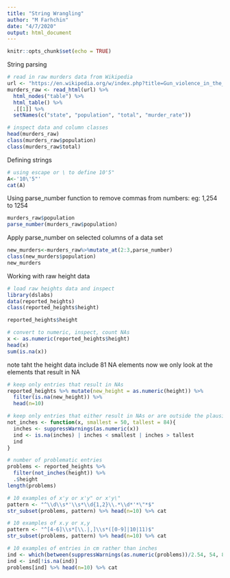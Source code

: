 ```yaml
---
title: "String Wrangling"
author: "M Farhchin"
date: "4/7/2020"
output: html_document
---
```


```r
knitr::opts_chunk$set(echo = TRUE)
```

String parsing
```r
# read in raw murders data from Wikipedia
url <- "https://en.wikipedia.org/w/index.php?title=Gun_violence_in_the_United_States_by_state&direction=prev&oldid=810166167"
murders_raw <- read_html(url) %>% 
  html_nodes("table") %>% 
  html_table() %>%
  .[[1]] %>%
  setNames(c("state", "population", "total", "murder_rate"))

# inspect data and column classes
head(murders_raw)
class(murders_raw$population)
class(murders_raw$total)
```

Defining strings
```r
# using escape or \ to define 10'5"
A<-'10\'5"'
cat(A)
```
Using parse_number function to remove commas from numbers: eg: 1,254 to 1254
```r
murders_raw$population
parse_number(murders_raw$population)
```

Apply parse_number on selected columns of a data set
```r
new_murders<-murders_raw%>%mutate_at(2:3,parse_number)
class(new_murders$population)
new_murders
```

Working with raw height data 
```r
# load raw heights data and inspect
library(dslabs)
data(reported_heights)
class(reported_heights$height)
```

```r
reported_heights$height
```
```r
# convert to numeric, inspect, count NAs
x <- as.numeric(reported_heights$height)
head(x)
sum(is.na(x))
```
note taht the height data include 81 NA elements
now we only look at the elements that result in NA
```r
# keep only entries that result in NAs
reported_heights %>% mutate(new_height = as.numeric(height)) %>%
  filter(is.na(new_height)) %>% 
  head(n=10)

```

```r
# keep only entries that either result in NAs or are outside the plausible range of heights
not_inches <- function(x, smallest = 50, tallest = 84){
  inches <- suppressWarnings(as.numeric(x))
  ind <- is.na(inches) | inches < smallest | inches > tallest
  ind
}

# number of problematic entries
problems <- reported_heights %>% 
  filter(not_inches(height)) %>%
  .$height
length(problems)

# 10 examples of x'y or x'y" or x'y\"
pattern <- "^\\d\\s*'\\s*\\d{1,2}\\.*\\d*'*\"*$"
str_subset(problems, pattern) %>% head(n=10) %>% cat

# 10 examples of x.y or x,y
pattern <- "^[4-6]\\s*[\\.|,]\\s*([0-9]|10|11)$"
str_subset(problems, pattern) %>% head(n=10) %>% cat

# 10 examples of entries in cm rather than inches
ind <- which(between(suppressWarnings(as.numeric(problems))/2.54, 54, 81) )
ind <- ind[!is.na(ind)]
problems[ind] %>% head(n=10) %>% cat
```

